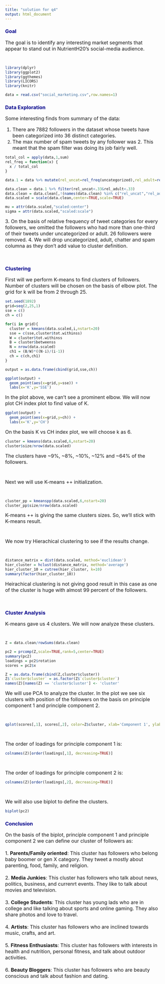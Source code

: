 ```yaml
---
title: "solution for q4"
output: html_document
---
```


<h3><font color='#00008b'>Goal</font></h3>
<p><font size='3'>The goal is to identify any interesting market segments that appear to stand out in NutrientH20's social-media audience.</font></p>
</br>

```r
library(dplyr)
library(ggplot2)
library(ggthemes)
library(LICORS)
library(knitr)

data = read.csv("social_marketing.csv",row.names=1)
```

<h3><font color='#00008b'>Data Exploration</font></h3>
<p><font size='3'>Some interesting finds from summary of the data:</p>
<p>1. There are 7882 followers in the dataset whose tweets have been categorized into 36 distinct categories.<br />
2. The max number of spam tweets by any follower was 2. This meant that the spam filter was doing its job fairly well.<br /></font></p>

```r
total_col = apply(data,1,sum)
rel_freq = function(x) {
  x / total_col
}

data.1 = data %>% mutate(rel_uncat=rel_freq(uncategorized),rel_adult=rel_freq(adult)) 

data.clean = data.1 %>% filter(rel_uncat<.33&rel_adult<.33)
data.clean = data.clean[,!(names(data.clean) %in% c("rel_uncat","rel_adult","uncategorized","adult","chatter","spam"))]
data.scaled = scale(data.clean,center=TRUE,scale=TRUE)

mu = attr(data.scaled,"scaled:center")
sigma = attr(data.scaled,"scaled:scale")
```

<p><font size='3'>3. On the basis of relative frequency of tweet categories for every followers, we omitted the followers who had more than one-third of their tweets under uncategorized or adult. 26 followers were removed.
4. We will drop uncategorized, adult, chatter and spam columna as they don't add value to cluster definition.<br /></font></p><br/>

<h3><font color='#00008b'>Clustering</font></h3>
<p><font size='3'>First will we perform K-means to find clusters of followers. Number of clusters will be chosen on the basis of elbow plot. The grid for k will be from 2 through 25.</font></p>

```r
set.seed(1892)
grid=seq(2,25,1)
sse = c()
ch = c()

for(i in grid){
  cluster = kmeans(data.scaled,i,nstart=20)
  sse = c(sse,cluster$tot.withinss)
  W = cluster$tot.withinss
  B = cluster$betweenss
  N = nrow(data.scaled)
  ch1 = (B/W)*((N-i)/(i-1))
  ch = c(ch,ch1)
}

output = as.data.frame(cbind(grid,sse,ch))

ggplot(output) +
  geom_point(aes(x=grid,y=sse)) +
  labs(x='K',y='SSE')
```

<p><font size='3'>In the plot above, we can't see a prominent elbow. We will now plot CH index plot to find value of K.</font></p>

```r
ggplot(output) +
  geom_point(aes(x=grid,y=ch)) +
  labs(x='K',y='CH')
```

<p><font size='3'>On the basis K vs CH index plot, we will choose k as 6.</font></p>

```r
cluster = kmeans(data.scaled,6,nstart=20)
cluster$size/nrow(data.scaled)
```

<p><font size='3'>The clusters have ~9%, ~8%, ~10%, ~12% and ~64% of the followers.</font></p><br/>

<p><font size='3'>Next we will use K-means ++  initialization.</font><p><br/>

```r
cluster_pp = kmeanspp(data.scaled,6,nstart=20)
cluster_pp$size/nrow(data.scaled)
```

<p><font size='3'>K-means ++ is giving the same clusters sizes. So, we'll stick with K-means result.</font><p><br/>

<p><font size='3'>We now try Hierachical clustering to see if the results change.</font><p><br/>


```r
distance_matrix = dist(data.scaled, method='euclidean')
hier_cluster = hclust(distance_matrix, method='average')
hier_cluster_10 = cutree(hier_cluster, k=10)
summary(factor(hier_cluster_10))
```

<p><font size='3'>Heirachical clustering is not giving good result in this case as one of the cluster is huge with almost 99 percent of the followers.</font><p><br />

<h3><font color='#00008b'>Cluster Analysis</font></h3>
<p><font size='3'>K-means gave us 4 clusters. We will now analyze these clusters.</font><p><br />


```r
Z = data.clean/rowSums(data.clean)

pc2 = prcomp(Z,scale=TRUE,rank=5,center=TRUE)
summary(pc2)
loadings = pc2$rotation
scores = pc2$x

Z = as.data.frame(cbind(Z,cluster$cluster))
Z$`cluster$cluster` = as.factor(Z$`cluster$cluster`)
names(Z)[names(Z) == 'cluster$cluster'] <- 'cluster'
```

<p><font size='3'>We will use PCA to analyze the cluster. In the plot we see six clusters with position of the followers on the basis on principle component 1 and principle component 2.</font><p><br />

```r
qplot(scores[,1], scores[,2], color=Z$cluster, xlab='Component 1', ylab='Component 2')+scale_color_colorblind()
```

<br /><p><font size='3'>The order of loadings for principle component 1 is:</font><p>

```r
colnames(Z)[order(loadings[,1], decreasing=TRUE)]
```

<br /><p><font size='3'>The order of loadings for principle component 2 is:</font><p>

```r
colnames(Z)[order(loadings[,2], decreasing=TRUE)]
```

<br/><p><font size='3'>We will also use biplot to define the clusters.</font><p>

```r
biplot(pc2)
```


<h3><font color='#00008b'>Conclusion</font></h3>
<p><font size='3'>On the basis of the biplot, principle component 1 and principle component 2 we can define our cluster of followers as:<br/><br/>
1. **Parents/Family oriented**: This cluster has followers who belong baby boomer or gen X category. They tweet a mostly about parenting, food, family, and religion.<br /><br />
2. **Media Junkies**: This cluster has followers who talk about news, politics, business, and currenrt events. They like to talk about movies and television.<br /><br />
3. **College Students**: This cluster has young lads who are in college and like talking about sports and online gaming. They also share photos and love to travel.<br /><br />
4. **Artists**: This cluster has followers who are inclined towards music, crafts, and art.<br/><br />
5. **Fitness Enthusiasts**: This cluster has followers with interests in health and nutrition, personal fitness, and talk about outdoor activities.<br/><br />
6. **Beauty Bloggers**: This cluster has followers who are beauty conscious and talk about fashion and dating.<br/>
</font><p>